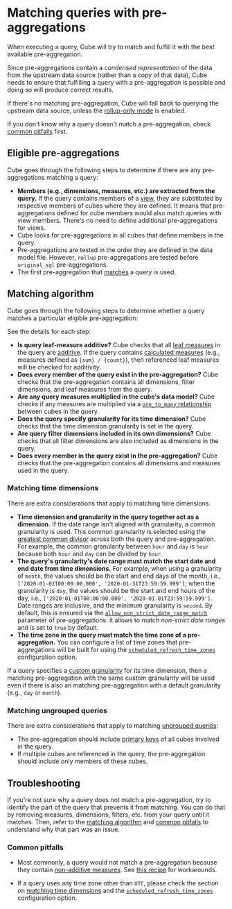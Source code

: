 # Matching queries with pre-aggregations

When executing a query, Cube will try to match and fulfill it with the best
available pre-aggregation.

Since pre-aggregations contain a *condensed representation* of the data from
the upstream data source (rather than a copy of that data), Cube needs to ensure
that fulfilling a query with a pre-aggregation is possible and doing so will
produce correct results. 

If there's no matching pre-aggregation, Cube will fall back to querying
the upstream data source, unless the [rollup-only mode][ref-rollup-only-mode]
is enabled.

<InfoBox>

If you don't know why a query doesn't match a pre-aggregation, check
[common pitfalls](#common-pitfalls) first.

</InfoBox>

## Eligible pre-aggregations

Cube goes through the following steps to determine if there are any pre-aggregations
matching a query:
- **Members (e.g., dimensions, measures, etc.) are extracted from the query.**
If the query contains members of a [view][ref-views], they are substituted by
respective members of cubes where they are defined. It means that pre-aggregations
defined for cube members would also match queries with view members. There's no need
to define additional pre-aggregations for views.
- Cube looks for pre-aggregations in all cubes that define members in the query.
- Pre-aggregations are tested in the order they are defined in the data model
file. However, `rollup` pre-aggregations are tested before `original_sql`
pre-aggregations.
- The first pre-aggregation that [matches](#matching-algorithm) a query is used.  

## Matching algorithm

Cube goes through the following steps to determine whether a query matches a
particular eligible pre-aggregation:

<Diagram src="https://ucarecdn.com/f986b0cb-a9ea-47b7-a743-ca9a4644c246/" />

See the details for each step:

- **Is query leaf-measure additive?** Cube checks that all [leaf
measures][ref-leaf-measures] in the query are [additive][ref-measure-additivity].
If the query contains [calculated measures][ref-calculated-measures] (e.g.,
measures defined as `{sum} / {count}`), then referenced leaf measures will be
checked for additivity.
- **Does every member of the query exist in the pre-aggregation?** Cube checks
that the pre-aggregation contains all dimensions, filter dimensions, and leaf
measures from the query.
- **Are any query measures multiplied in the cube's data model?** Cube checks
if any measures are multiplied via a [`one_to_many`
relationship][ref-schema-joins-rel] between cubes in the query.
- **Does the query specify granularity for its time dimension?** Cube checks
that the time dimension granularity is set in the query.
- **Are query filter dimensions included in its own dimensions?** Cube checks
that all filter dimensions are also included as dimensions in the query.
- **Does every member in the query exist in the pre-aggregation?** Cube checks
that the pre-aggregation contains all dimensions and measures used in the query.

### Matching time dimensions

There are extra considerations that apply to matching time dimensions.

- **Time dimension and granularity in the query together act as a dimension.**
If the date range isn't aligned with granularity, a common granularity is used.
This common granularity is selected using the [greatest common divisor][wiki-gcd]
across both the query and pre-aggregation. For example, the common granularity
between `hour` and `day` is `hour` because both `hour` and `day` can be divided
by `hour`.
- **The query's granularity's date range must match the start date and end date
from time dimensions.** For example, when using a granularity of `month`,
the values should be the start and end days of the month, i.e.,
`['2020-01-01T00:00:00.000', '2020-01-31T23:59:59.999']`; when the granularity
is `day`, the values should be the start and end hours of the day, i.e.,
`['2020-01-01T00:00:00.000', '2020-01-01T23:59:59.999']`. Date ranges are
inclusive, and the minimum granularity is `second`. By default, this is ensured
via the [`allow_non_strict_date_range_match`][ref-non-strict-date-range-match]
parameter of pre-aggregations: it allows to match _non-strict date ranges_ and is
set to `true` by default.
- **The time zone in the query must match the time zone of a pre-aggregation.**
You can configure a list of time zones that pre-aggregations will be built for
using the [`scheduled_refresh_time_zones`][ref-conf-scheduled-refresh-time-zones]
configuration option.

If a query specifies a [custom granularity][ref-custom-granularity] for its time
dimension, then a matching pre-aggregation with the same custom granularity will
be used even if there is also an matching pre-aggregation with a default
granularity (e.g., `day` or `month`).

### Matching ungrouped queries

There are extra considerations that apply to matching [ungrouped
queries][ref-ungrouped-queries]:

- The pre-aggregation should include [primary keys][ref-primary-key] of all
cubes involved in the query.
- If multiple cubes are referenced in the query, the pre-aggregation should
include only members of these cubes.

## Troubleshooting

If you're not sure why a query does not match a pre-aggregation, try to identify
the part of the query that prevents it from matching. You can do that by
removing measures, dimensions, filters, etc. from your query until it matches.
Then, refer to the [matching algorithm](#matching-algorithm) and [common
pitfalls](#common-pitfalls) to understand why that part was an issue.

### Common pitfalls

- Most commonly, a query would not match a pre-aggregation because they contain
[non-additive measures][ref-measure-additivity]. See [this
recipe][ref-non-additive-recipe] for workarounds.

- If a query uses any time zone other than `UTC`, please check the section on
[matching time dimensions](#matching-time-dimensions) and the
[`scheduled_refresh_time_zones`][ref-conf-scheduled-refresh-time-zones]
configuration option.


[ref-rollup-only-mode]: /product/caching/using-pre-aggregations#rollup-only-mode
[ref-schema-dims]: /product/data-modeling/reference/dimensions
[ref-schema-joins]: /product/data-modeling/reference/joins
[ref-schema-joins-rel]: /product/data-modeling/reference/joins#relationship
[wiki-gcd]: https://en.wikipedia.org/wiki/Greatest_common_divisor
[ref-measure-additivity]: /product/data-modeling/concepts#measure-additivity
[ref-leaf-measures]: /product/data-modeling/concepts#leaf-measures
[ref-calculated-measures]: /product/data-modeling/overview#4-using-calculated-measures
[ref-non-strict-date-range-match]: /product/data-modeling/reference/pre-aggregations#allow_non_strict_date_range_match
[ref-non-additive-recipe]: /guides/recipes/query-acceleration/non-additivity
[ref-conf-scheduled-refresh-time-zones]: /product/configuration/reference/config#scheduled_refresh_time_zones
[ref-ungrouped-queries]: /product/apis-integrations/queries#ungrouped-query
[ref-primary-key]: /product/data-modeling/reference/dimensions#primary_key
[ref-custom-granularity]: /product/data-modeling/reference/dimensions#granularities
[ref-views]: /product/data-modeling/concepts#views